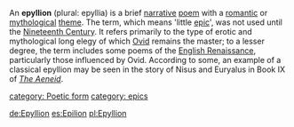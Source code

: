 An '''epyllion''' (plural: epyllia) is a brief [[narrative]] [[poem]] with a [[romantic love|romantic]] or [[mythological]] [[Theme (literature)|theme]]. The term, which means 'little [[Epic poetry|epic]]', was not used until the [[Nineteenth Century]].  It refers primarily to the type of erotic and mythological long elegy of which [[Ovid]] remains the master; to a lesser degree, the term includes some poems of the [[English Renaissance]], particularly those influenced by Ovid.
According to some, an example of a classical epyllion may be seen in the story of Nisus and Euryalus in Book IX of ''[[The Aeneid]]''.

[[category: Poetic form]]
[[category: epics]]

{{myth-stub}}
{{poetry-stub}}

[[de:Epyllion]]
[[es:Epilion]]
[[pl:Epyllion]]